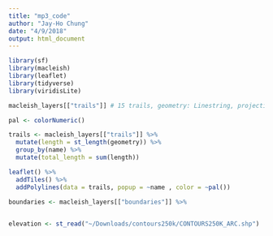 ```yaml
---
title: "mp3_code"
author: "Jay-Ho Chung"
date: "4/9/2018"
output: html_document
---
```


```r
library(sf)
library(macleish)
library(leaflet)
library(tidyverse)
library(viridisLite)
```

```r
macleish_layers[["trails"]] # 15 trails, geometry: Linestring, projection is longlat

pal <- colorNumeric()
```



```r
trails <- macleish_layers[["trails"]] %>% 
  mutate(length = st_length(geometry)) %>% 
  group_by(name) %>% 
  mutate(total_length = sum(length))

leaflet() %>% 
  addTiles() %>% 
  addPolylines(data = trails, popup = ~name , color = ~pal()) 

boundaries <- macleish_layers[["boundaries"]] %>%
  

elevation <- st_read("~/Downloads/contours250k/CONTOURS250K_ARC.shp")


```


